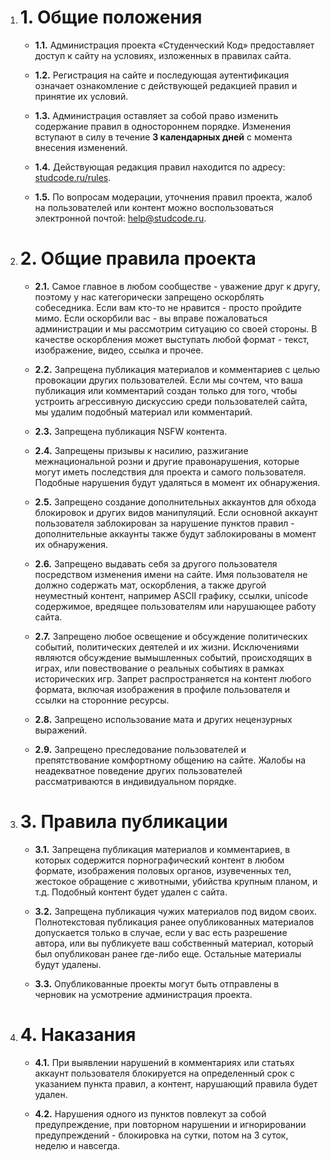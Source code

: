 1.  # 1. Общие положения

    - **1.1.** Администрация проекта «Студенческий Код» предоставляет доступ к сайту на условиях, изложенных в
      правилах сайта.

    - **1.2.** Регистрация на сайте и последующая аутентификация означает ознакомление с действующей редакцией
      правил и принятие их условий.

    - **1.3.** Администрация оставляет за собой право изменить содержание правил в одностороннем порядке.
      Изменения вступают в силу в течение **3 календарных дней** с момента внесения изменений.

    - **1.4.** Действующая редакция правил находится по адресу: [studcode.ru/rules](https://studcode.ru/rules).

    - **1.5.** По вопросам модерации, уточнения правил проекта, жалоб на пользователей или контент можно
      воспользоваться электронной почтой: [help@studcode.ru](mailto:help@studcode.ru).

2.  # 2. Общие правила проекта

    - **2.1.** Самое главное в любом сообществе - уважение друг к другу, поэтому у нас категорически запрещено
      оскорблять собеседника. Если вам кто-то не нравится - просто пройдите мимо. Если оскорбили вас - вы
      вправе пожаловаться администрации и мы рассмотрим ситуацию со своей стороны. В качестве оскорбления
      может выступать любой формат - текст, изображение, видео, ссылка и прочее.

    - **2.2.** Запрещена публикация материалов и комментариев с целью провокации других пользователей. Если мы
      сочтем, что ваша публикация или комментарий создан только для того, чтобы устроить агрессивную
      дискуссию среди пользователей сайта, мы удалим подобный материал или комментарий.

    - **2.3.** Запрещена публикация NSFW контента.

    - **2.4.** Запрещены призывы к насилию, разжигание межнациональной розни и другие правонарушения, которые
      могут иметь последствия для проекта и самого пользователя. Подобные нарушения будут удаляться в момент
      их обнаружения.

    - **2.5.** Запрещено создание дополнительных аккаунтов для обхода блокировок и других видов манипуляций.
      Если основной аккаунт пользователя заблокирован за нарушение пунктов правил - дополнительные аккаунты
      также будут заблокированы в момент их обнаружения.

    - **2.6.** Запрещено выдавать себя за другого пользователя посредством изменения имени на сайте. Имя
      пользователя не должно содержать мат, оскорбления, а также другой неуместный контент, например ASCII
      графику, ссылки, unicode содержимое, вредящее пользователям или нарушающее работу сайта.

    - **2.7.** Запрещено любое освещение и обсуждение политических событий, политических деятелей и их жизни.
      Исключениями являются обсуждение вымышленных событий, происходящих в играх, или повествование о
      реальных событиях в рамках исторических игр. Запрет распространяется на контент любого формата,
      включая изображения в профиле пользователя и ссылки на сторонние ресурсы.

    - **2.8.** Запрещено использование мата и других нецензурных выражений.

    - **2.9.** Запрещено преследование пользователей и препятствование комфортному общению на сайте. Жалобы на
      неадекватное поведение других пользователей рассматриваются в индивидуальном порядке.

3.  # 3. Правила публикации

    - **3.1.** Запрещена публикация материалов и комментариев, в которых содержится порнографический контент в
      любом формате, изображения половых органов, изувеченных тел, жестокое обращение с животными, убийства
      крупным планом, и т.д. Подобный контент будет удален с сайта.

    - **3.2.** Запрещена публикация чужих материалов под видом своих. Полнотекстовая публикация ранее
      опубликованных материалов допускается только в случае, если у вас есть разрешение автора, или вы
      публикуете ваш собственный материал, который был опубликован ранее где-либо еще. Остальные материалы
      будут удалены.

    - **3.3.** Опубликованные проекты могут быть отправлены в черновик на усмотрение администрация проекта.

4.  # 4. Наказания

    - **4.1.** При выявлении нарушений в комментариях или статьях аккаунт пользователя блокируется на
      определенный срок с указанием пункта правил, а контент, нарушающий правила будет удален.

    - **4.2.** Нарушения одного из пунктов повлекут за собой предупреждение, при повторном нарушении и
      игнорировании предупреждений - блокировка на сутки, потом на 3 суток, неделю и навсегда.
